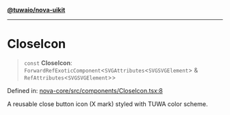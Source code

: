 [**@tuwaio/nova-uikit**](../../../README.md)

***

# CloseIcon

> `const` **CloseIcon**: `ForwardRefExoticComponent`\<`SVGAttributes`\<`SVGSVGElement`\> & `RefAttributes`\<`SVGSVGElement`\>\>

Defined in: [nova-core/src/components/CloseIcon.tsx:8](https://github.com/TuwaIO/nova-uikit/blob/1dce1427a27d3df0b2c36e6507356efcaf36d325/packages/nova-core/src/components/CloseIcon.tsx#L8)

A reusable close button icon (X mark) styled with TUWA color scheme.
